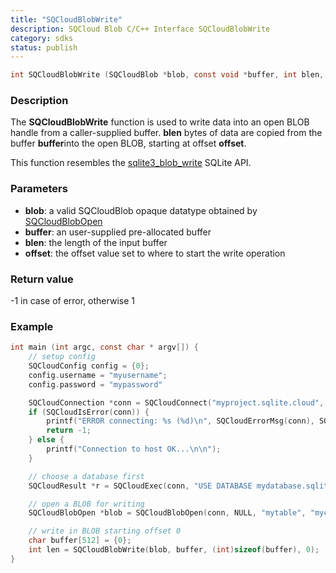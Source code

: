 ```yaml
---
title: "SQCloudBlobWrite"
description: SQCloud Blob C/C++ Interface SQCloudBlobWrite
category: sdks
status: publish
---
```


```c
int SQCloudBlobWrite (SQCloudBlob *blob, const void *buffer, int blen, int offset);
```

### Description
The **SQCloudBlobWrite** function is used to write data into an open BLOB handle from a caller-supplied buffer.
**blen** bytes of data are copied from the buffer **buffer**into the open BLOB, starting at offset **offset**.

This function resembles the [sqlite3_blob_write](https://www.sqlite.org/c3ref/blob_write.html) SQLite API. 

### Parameters
* **blob**: a valid SQCloudBlob opaque datatype obtained by [SQCloudBlobOpen](/docs/sqlite-cloud/sdks/c/sqcloudblobopen)
* **buffer**: an user-supplied pre-allocated buffer
* **blen**: the length of the input buffer
* **offset**: the offset value set to where to start the write operation

### Return value
-1 in case of error, otherwise 1

### Example
```c
int main (int argc, const char * argv[]) {
    // setup config
    SQCloudConfig config = {0};
    config.username = "myusername";
    config.password = "mypassword"

    SQCloudConnection *conn = SQCloudConnect("myproject.sqlite.cloud", SQCLOUD_DEFAULT_PORT, &config);
    if (SQCloudIsError(conn)) {
        printf("ERROR connecting: %s (%d)\n", SQCloudErrorMsg(conn), SQCloudErrorCode(conn));
        return -1;
    } else {
        printf("Connection to host OK...\n\n");
    }

    // choose a database first
    SQCloudResult *r = SQCloudExec(conn, "USE DATABASE mydatabase.sqlite;");

    // open a BLOB for writing
    SQCloudBlobOpen *blob = SQCloudBlobOpen(conn, NULL, "mytable", "mycolumn", 1, 1);

    // write in BLOB starting offset 0
    char buffer[512] = {0};
    int len = SQCloudBlobWrite(blob, buffer, (int)sizeof(buffer), 0);
}
```